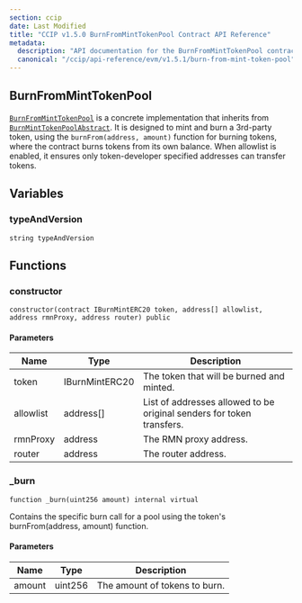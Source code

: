 ```yaml
---
section: ccip
date: Last Modified
title: "CCIP v1.5.0 BurnFromMintTokenPool Contract API Reference"
metadata:
  description: "API documentation for the BurnFromMintTokenPool contract in Chainlink CCIP v1.5.0, implementing burn/mint functionality for third-party tokens using burnFrom(address, amount)."
  canonical: "/ccip/api-reference/evm/v1.5.1/burn-from-mint-token-pool"
---
```



<CcipCommon callout="importCCIPPackage150" />

## BurnFromMintTokenPool

[`BurnFromMintTokenPool`](https://github.com/smartcontractkit/ccip/tree/release/contracts-ccip-1.5.0/contracts/src/v0.8/ccip/pools/BurnFromMintTokenPool.sol) is a concrete implementation that inherits from [`BurnMintTokenPoolAbstract`](/ccip/api-reference/evm/v1.5.0/burn-mint-token-pool-abstract). It is designed to mint and burn a 3rd-party token, using the `burnFrom(address, amount)` function for burning tokens, where the contract burns tokens from its own balance. When allowlist is enabled, it ensures only token-developer specified addresses can transfer tokens.

## Variables

### typeAndVersion

```solidity
string typeAndVersion
```

## Functions

### constructor

```solidity
constructor(contract IBurnMintERC20 token, address[] allowlist, address rmnProxy, address router) public
```

#### Parameters

| Name      | Type           | Description                                                           |
| --------- | -------------- | --------------------------------------------------------------------- |
| token     | IBurnMintERC20 | The token that will be burned and minted.                             |
| allowlist | address[]      | List of addresses allowed to be original senders for token transfers. |
| rmnProxy  | address        | The RMN proxy address.                                                |
| router    | address        | The router address.                                                   |

### \_burn

```solidity
function _burn(uint256 amount) internal virtual
```

Contains the specific burn call for a pool using the token's burnFrom(address, amount) function.

#### Parameters

| Name   | Type    | Description                   |
| ------ | ------- | ----------------------------- |
| amount | uint256 | The amount of tokens to burn. |
